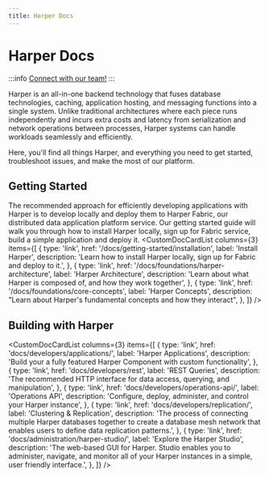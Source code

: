 ```yaml
---
title: Harper Docs
---
```



# Harper Docs

:::info
[Connect with our team!](https://www.harpersystems.dev/contact)
:::

Harper is an all-in-one backend technology that fuses database technologies, caching, application hosting, and messaging functions into a single system. Unlike traditional architectures where each piece runs independently and incurs extra costs and latency from serialization and network operations between processes, Harper systems can handle workloads seamlessly and efficiently.

Here, you'll find all things Harper, and everything you need to get started, troubleshoot issues, and make the most of our platform.

## Getting Started

The recommended approach for efficiently developing applications with Harper is to develop locally and deploy them to Harper Fabric, our distributed data application platform service. Our getting started guide will walk you through how to install Harper locally, sign up for Fabric service, build a simple application and deploy it.
<CustomDocCardList
	columns={3}
	items={[
		{
			type: 'link',
			href: '/docs/getting-started/installation',
			label: 'Install Harper',
			description: 'Learn how to install Harper locally, sign up for Fabric and deploy to it.',
		},
		{
			type: 'link',
			href: '/docs/foundations/harper-architecture',
			label: 'Harper Architecture',
			description: 'Learn about what Harper is composed of, and how they work together',
		},
		{
			type: 'link',
			href: '/docs/foundations/core-concepts',
			label: 'Harper Concepts',
			description: "Learn about Harper's fundamental concepts and how they interact",
		},
	]}
/>

## Building with Harper

<CustomDocCardList
	columns={3}
	items={[
		{
			type: 'link',
			href: 'docs/developers/applications/',
			label: 'Harper Applications',
			description: 'Build your a fully featured Harper Component with custom functionality',
		},
		{
			type: 'link',
			href: 'docs/developers/rest',
			label: 'REST Queries',
			description: 'The recommended HTTP interface for data access, querying, and manipulation',
		},
		{
			type: 'link',
			href: 'docs/developers/operations-api/',
			label: 'Operations API',
			description: 'Configure, deploy, administer, and control your Harper instance',
		},
		{
			type: 'link',
			href: 'docs/developers/replication/',
			label: 'Clustering & Replication',
			description:
				'The process of connecting multiple Harper databases together to create a database mesh network that enables users to define data replication patterns.',
		},
		{
			type: 'link',
			href: 'docs/administration/harper-studio/',
			label: 'Explore the Harper Studio',
			description:
				'The web-based GUI for Harper. Studio enables you to administer, navigate, and monitor all of your Harper instances in a simple, user friendly interface.',
		},
	]}
/>
